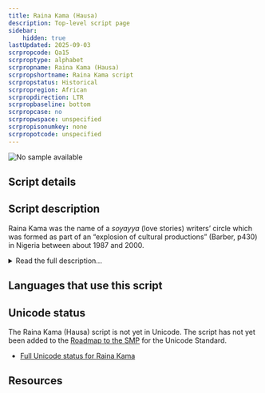```yaml
---
title: Raina Kama (Hausa)
description: Top-level script page
sidebar:
    hidden: true
lastUpdated: 2025-09-03
scrpropcode: Qa15
scrproptype: alphabet
scrpropname: Raina Kama (Hausa)
scrpropshortname: Raina Kama script
scrpropstatus: Historical
scrpropregion: African
scrpropdirection: LTR
scrpropbaseline: bottom
scrpropcase: no
scrpropwspace: unspecified
scrpropisonumkey: none
scrpropotcode: unspecified
---
```



![No sample available](../images/nosample.png)



## Script details

<ScriptDetails />

## Script description

Raina Kama was the name of a  _soyayya_ (love stories) writers’ circle which was formed as part of an “explosion of cultural productions” (Barber, p430) in Nigeria between about 1987 and 2000.

<details>
<summary>Read the full description...</summary>During this period, a number of young writers, possibly in response to a recent influx of Bollywood films and English-language romance novels, began producing _soyayya_ literature which was unlike previous genres of Hausa prose writing. These books tended to be no more than 100 pages and until the late 1990s were associated with particular writers’ circles to which the authors belonged.

Raina Kama was one of the main writers’ circles. They tended to write in the Arabic or the Latin scripts, but in an effort to strengthen Hausa culture, they also promoted the use of a new alphabetic orthography using signs that were unlike either Arabic or Latin characters. Some early texts published by Raina Kama included a few handwritten pages in this script, although it never became popular. The script is not believed to be in current use.

_This script is not currently recognized by the [ISO 15924 standard](http://www.unicode.org/iso15924/), but is included in ScriptSource for research purposes. If you have any information on this script, please add the information to this site. Your contributions can be a great help in refining and expanding the ISO 15924 standard. The [Script Encoding Initiative](http://www.linguistics.berkeley.edu/sei/) is working to support the inclusion of this script in the standard, and contributions here will support their efforts._
</details>

## Languages that use this script

<WsList script='Qa15' wsMax='5' />

## Unicode status

The Raina Kama (Hausa) script is not yet in Unicode. The script has not yet been added to the [Roadmap to the SMP](http://www.unicode.org/roadmaps/smp/) for the Unicode Standard.

- [Full Unicode status for Raina Kama](/scrlang/unicode/qa15-unicode)



## Resources

<ScriptResources detailSummary='seemore' />


